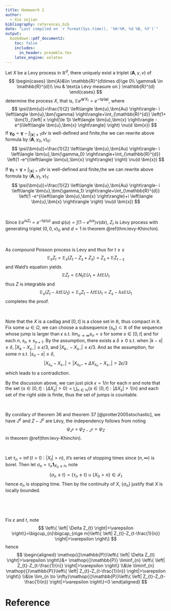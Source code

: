 ```yaml
---
title: Homework 2
author:
  - Xie zejian
bibliography: references.bib
date: "Last compiled on `r format(Sys.time(), '%H:%M, %d %B, %Y')`"
output:
  bookdown::pdf_document2:
    toc: false
    includes:
      in_header: preamble.tex
    latex_engine: xelatex
---
```



::: {.theorem #levy-Khinchin name="Lévy-Khintchine Formula"}

Let $X$ be a Levy process in $\mathbb{R}^{d}$, there uniquely exist a triplet $(\bm{A},\gamma,\nu)$ of
$$
\begin{cases}
    \bm{A}&\in \mathbb{R}^{d\times d}\ge 0\\
    \gamma& \in \mathbb{R}^{d}\\
    \nu & \text{a Lévy measure on } \mathbb{R}^{d}
\end{cases}
$$
determine the process $X$, that is, $\mathop{{}\mathbb{E}}_{}e^{i \bm{u'} X_{t}}=e^{-t \psi(\bm{u})}$, where
$$
\psi(\bm{u})=\frac{1}{2} \left\langle \bm{u},\bm{Au} \right\rangle- i \left\langle \bm{u},\bm{\gamma} \right\rangle+\int_{\mathbb{R}^{d}} \left(1+ \bm{1}_{\left| x \right|\le 1}i \left\langle \bm{u},\bm{x} \right\rangle -e^{i\left\langle \bm{u},\bm{x} \right\rangle} \right) \nu(d \bm{x})
$$
If $\bm{\gamma_0}=\bm{\gamma}-\int_{\left| \bm{x} \right|\le 1} d\nu$ is well-defined and finite,the we can rewrite above formula by $(\bm{A},\gamma_0,\nu)_{0}$:
$$
\psi(\bm{u})=\frac{1}{2} \left\langle \bm{u},\bm{Au} \right\rangle- i \left\langle \bm{u},\bm{\gamma_0} \right\rangle+\int_{\mathbb{R}^{d}} \left(1 -e^{i\left\langle \bm{u},\bm{x} \right\rangle} \right) \nu(d \bm{x})
$$

If $\bm{\gamma_1}=\bm{\gamma}+\int_{\left| \bm{x} \right|> 1} d\nu$ is well-defined and finite,the we can rewrite above formula by $(\bm{A},\gamma_1,\nu)_{1}$:
$$
\psi(\bm{u})=\frac{1}{2} \left\langle \bm{u},\bm{Au} \right\rangle- i \left\langle \bm{u},\bm{\gamma_1} \right\rangle+\int_{\mathbb{R}^{d}} \left(1 -e^{i\left\langle \bm{u},\bm{x} \right\rangle}+i \left\langle \bm{u},\bm{x} \right\rangle  \right) \nu(d \bm{x})
$$


:::



::: {.exercise  name="11"}

$\quad$

:::


::: {.solution}

Since $\mathop{{}\mathbb{E}}_{}e^{i  u Z_{t}}=e^{-t \psi(u)}$ and $\psi(u)=\int (1-e^{iux})\nu(dx)$, $Z_{t}$ is Lévy process with generating triplet $(0,0,\nu)_{0}$ and $d=1$ in theorem \@ref(thm:levy-Khinchin).

:::



::: {.exercise  name="12"}

$\quad$

:::


::: {.solution}

As compound Poisson process is Levy and thus for $t\ge s$
$$
\mathop{{}\mathbb{E}}_{s}Z_{t}=\mathop{{}\mathbb{E}}_{s}\left( Z_{t}-Z_{s}+Z_{s} \right)=Z_{s}+\mathop{{}\mathbb{E}}_{}Z_{t-s}
$$
and Wald's equation yields
$$
\mathop{{}\mathbb{E}}_{}Z_{t}=\mathop{{}\mathbb{E}}_{}N_{t}\mathop{{}\mathbb{E}}_{}U_1=\lambda t \mathop{{}\mathbb{E}}_{}U_1
$$
thus $Z$ is integrable and
$$
\mathop{{}\mathbb{E}}_{s}\left( Z_{t}-\lambda t \mathop{{}\mathbb{E}}_{}U_1 \right)=\mathop{{}\mathbb{E}}_{s}Z_{t}-\lambda t\mathop{{}\mathbb{E}}_{}U_1=Z_{s}-\lambda s\mathop{{}\mathbb{E}}_{}U_1
$$
completes the proof.


:::


::: {.exercise  name="17"}

$\quad$

:::


::: {.solution}

Note that the $X$ is a cadlag and $[0,t]$ is a close set in  $\mathbb{R}$, thus compact in $\mathbb{R}$. Fix some $\omega \in \Omega$, we can choose a subsequence $\left\{ s_{n} \right\} \subset \mathbb{R}$ of the sequence whose jump is larger than $\epsilon$ s.t. $\lim_{n \to \infty}s_n=s$ for some $s \in [0,t]$ and for each $n$, $s_n \le s_{n+1}$. 
By the assumption, there exists a $\delta \ge 0$ s.t. when $\left| k-s \right|\le \delta$, $\left| X_k - X_{s-} \right| \le \epsilon / 3$, and $\left| X_{k-} - X_{s-} \right| \le \epsilon / 3$. And as the assumption, for some $n$ s.t. $\left| s_n - s \right| \le \delta$,
$$
\left| X_{s_n} - X_{s-} \right| = \left| X_{s_n-} + \Delta X_{s_n} - X_{s-} \right| > 2\epsilon / 3
$$
which leads to a contradiction.

By the discussion above, we can just pick $\epsilon = 1 / n$ for each $n$ and note that the set $\left\{ s \in [0,t] : \left| \Delta X_s \right | > 0 \right\} = \bigcup_{n \in \mathbb{N}} \left\{ s \in [0,t] : \left| \Delta X_s \right| > 1 / n \right\}$ and each set of the right side is finite, thus the set of jumps is countable.

:::


::: {.exercise  name="18"}

$\quad$

:::


::: {.solution}

By corollary of theorem 36 and theorem 37 [@protter2005stochastic], we have $J^{\varepsilon}$ and $Z-J^{\varepsilon}$ are Lévy, the independency follows from noting
$$
\psi_{J^{\varepsilon}}+\psi_{Z-J^{\varepsilon}}=\psi_{Z}
$$
in theorem \@ref(thm:levy-Khinchin).

:::




::: {.exercise  name="19"}


$\quad$


:::


::: {.solution}

Let $\tau_{n}=\inf \left\{ t>0:\left| X_{t} \right|>n \right\}$, it's series of stopping times since $(n,\infty)$ is borel. Then let $\sigma_{n}=\tau_{n}\bm{1}_{X_0\le n}$, note
$$
\left\{ \sigma_{n}\le t \right\}=\left\{ \tau_n\le t \right\} \cup \left\{ X_0>n \right\}\in \mathcal{F}_{t}
$$
hence $\sigma_{n}$ is stopping time. Then by the continuity of $X$, $\left\{ \sigma_{n} \right\}$ justify that $X$ is locally bounded.

:::


::: {.exercise  name="24"}

$\quad$

:::



::: {.exercise  name="25"}


$\quad$

:::


::: {.solution}

Fix $\varepsilon$ and $t$, note
$$
\left\{ \left| \Delta Z_{t} \right|>\varepsilon \right\}=\bigcup_{n}\bigcap_{n\ge m}\left\{ \left| Z_{t}-Z_{t-\frac{1}{n}} \right|>\varepsilon \right\}
$$
hence
$$
\begin{aligned}
\mathop{{}\mathbb{P}}\left\{ \left| \Delta Z_{t} \right|>\varepsilon \right\}&= \mathop{{}\mathbb{P}} \liminf_{n} \left\{  \left| Z_{t}-Z_{t-\frac{1}{n}} \right|>\varepsilon  \right\}
\\&\le \liminf_{n} \mathop{{}\mathbb{P}}\left\{  \left| Z_{t}-Z_{t-\frac{1}{n}} \right|>\varepsilon   \right\}
\\&\le \lim_{n \to \infty}\mathop{{}\mathbb{P}}\left\{  \left| Z_{t}-Z_{t-\frac{1}{n}} \right|>\varepsilon  \right\}=0
\end{aligned}
$$

:::

# Reference {-}

